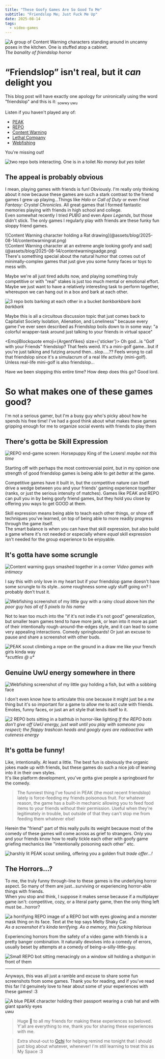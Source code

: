 ```yaml
---
title: "These Goofy Games Are So Good To Me"
subtitle: "Friendslop Me; Just Fuck Me Up"
date: 2025-08-14
tags:
  - video-games
---
```


![A group of Content Warning characters standing around in uncanny poses in the kitchen. One is stuffed atop a cabinet.](@assets/blog/2025-08-14/thisisart.png)
_The banality of friendslop horror_

# “Friendslop” isn't real, but it _can_ delight you

This blog post will have exactly one apology for unironically using the word "friendslop" and this is it: <sub>sowwy uwu</sub>

Listen if you haven't played any of:
- [PEAK](https://store.steampowered.com/app/3527290/PEAK/)
- [REPO](https://store.steampowered.com/app/3241660/REPO/)
- [Content Warning](https://store.steampowered.com/app/2881650/Content_Warning/)
- [Lethal Company](https://store.steampowered.com/app/1966720/Lethal_Company/)
- [Webfishing](https://store.steampowered.com/app/3146520/WEBFISHING/)

You're missing out!

![two repo bots interacting. One is in a toilet](@assets/blog/2025-08-14/girlhelptoilet.png)
_No money but yes toilet_

## The appeal is probably obvious

I mean, playing games with friends is fun! Obviously. I'm really only thinking about it now because these games are such a stark contrast to the friend games I grew up playing...Things like _Halo_ or _Call of Duty_ or even _Final Fantasy: Crystal Chronicles_. All great games that I formed fantastic memories playing with friends in high school and college.\
Even somewhat recently I tried _PUBG_ and even _Apex Legends_, but those didn't stick. The only games I regularly play with friends are these funky fun sloppy friend games.

<AccordionPhotoTemplate numImages={2} numCaptions={1}>
<div slot="image-1">
![Content Warning character holding a Rat drawing](@assets/blog/2025-08-14/contentwarningrat.png)
</div>

<div slot="image-2">
![Content Warning character at an extreme angle looking goofy and sad](@assets/blog/2025-08-14/contentwarningsadge.png)
</div>
<span slot="caption">There's something special about the natural humor that comes out of minimally-complex games that just give you some funny faces or toys to mess with.</span>
</AccordionPhotoTemplate>

Maybe we're all just tired adults now, and playing something truly competitive or with "real" stakes is just too much mental or emotional effort.\
Maybe we just want to have a relatively interesting task to perform together, whereupon we can hang out in a box and bark at each other.

![3 repo bots barking at each other in a bucket](@assets/blog/2025-08-14/barkbucket.png)
_barkbarkbark bark barkbark_

Maybe this is all a circuitous discussion topic that just comes back to Capitalist Society Isolation, Alienation, and Loneliness™ because every game I've ever seen described as Friendslop boils down to in some way: "a colorful wrapper-task around just talking to your friends in virtual space"

<EmojiBlockquote emoji={ArgentYikes} size={'sticker'}>
Oh god...is "Golf with your Friends" friendslop? That feels weird. It's a mini-golf game...but if you're just talking and futzing around then...slop.....?? Feels wrong to call that friendslop since it's a simulacrum of a real life activity (mini-golf). Unless real-life mini-golf is also friendslop...

Have we been slopping this entire time? How deep does this go? Good lord.
</EmojiBlockquote>

# So what makes one of these games good?

I'm not a serious gamer, but I'm a busy guy who's picky about how he spends his free time! I've had a good think about what makes these games gripping enough for me to organize social events with friends to play them <InlineArgentEmoji emoji="smile"/>

## There's gotta be Skill Expression

![REPO end-game screen: Horsepuppy King of the Losers!](@assets/blog/2025-08-14/horsepuppykingofthelosers.png)
_maybe not this time_

Starting off with perhaps the most controversial point, but in my opinion one strength of good friendslop games is being able to get _better_ at the game.

Competitive games have it built in, but the competitive nature can itself drive a wedge between you and your friends' gaming experience together (ranks, or just the serious intensity of matches). Games like PEAK and REPO can pull you in by being goofy friend games, but they hold you close by offering you ways to get GOOD at them.

Skill expression means being able to teach each other things, or show off techniques you've learned, on top of being able to more readily progress through the game itself.\
The smart balance is when you can have that skill expression, but also build a game where it's not needed or especially where _equal_ skill expression isn't needed for the group experience to be enjoyable.

## It's gotta have some scrungle

![Content warning guys smashed together in a corner](@assets/blog/2025-08-14/muah.png)
_Video games with intimacy <InlineArgentEmoji emoji="pleading"/>_

I say this with only love in my heart but if your friendslop game doesn't have some scrungle to its style...some roughness some _ugly_ stuff going on? I probably don't trust it.

![Webfishing screenshot of my little guy with a rainy cloud above him](@assets/blog/2025-08-14/raincloudregalwebfishing.png)
_the poor guy has all of 5 pixels to his name_

Not to lean too much into the "if it's not indie it's not good" generalization, but smaller team games tend to have more jank, or lean into it more as part of their intentionally rough-around-the-edges style, and it can lead to some very appealing interactions. Comedy springboards! Or just an excuse to pause and share a screenshot with other buds.

![PEAK scout climbing a rope on the ground in a draw me like your french girls kinda way](@assets/blog/2025-08-14/drawmelikeoneofyourfrenchropes.png)
_\*scuttles @ u\*_

## Genuine UwU energy somewhere in there

![Webfishing screenshot of my little guy holding a fish, but with a sobbing face](@assets/blog/2025-08-14/sadradiantregal_webfishing.png)

I don't even know how to articulate this one because it might just be a _me_ thing but it's so important for a game to allow me to act cute with friends.\
Emotes, funny faces, or just an art style that lends itself to it.

![2 REPO bots sitting in a bathtub in horror-like lighting](@assets/blog/2025-08-14/repobathtubbuds.JPG)
_If the REPO bots don't give off UwU energy, just wait until you play with someone you respect; the flappy trashcan heads and googly eyes are radioactive with cuteness energy_

## It's gotta be funny!

Like, intentionally. At least a little. The best fun is obviously the organic jokes made up with friends, but these games do such a nice job of leaning into it in their own styles.\
It's like platform development, you've gotta give people a springboard for the comedy.

> The funniest thing I've found in PEAK (the most recent friendslop) lately is force-feeding my friends poisonous fruit. For whatever reason, the game has a built-in mechanic allowing you to feed food items to your friends without their permission. Useful when they're legitimately in trouble, but outside of that they can't stop me from feeding them whatever else!

Herein the "friend" part of this really pulls its weight because most of the comedy of these games will come across as grief to strangers. Only you and your friends know how to really tickle each other with goofy game griefing mechanics like "intentionally poisoning each other" etc.

![harshly lit PEAK scout smiling, offering you a golden fruit](@assets/blog/2025-08-14/fruitoffering.jpg)
_trade offer...!_

## The Horrors...?

To me, the truly funny through-line to these games is the underlying horror aspect. So many of them are just...surviving or experiencing horror-able things with friends.\
When you stop and think, I suppose it makes sense because if a multiplayer game isn't: competitive, cozy, or a literal party game, then the only thing left must be...horror? <InlineArgentEmoji emoji="thinking"/>

![a horrifying REPO image of a REPO bot with eyes glowing and a monster mask thing on its face. Text at the top says Melty Shaky Car.](@assets/blog/2025-08-14/thehorrors.jpg)
_As a screenshot it's kinda terrifying. As a memory, this fucking hilarious_

Experiencing horrors from the safety of a video game with friends is a pretty banger combination. It naturally devolves into a comedy of errors, usually beset by attempts at a comedy of being-a-silly-little-guy.

![Small REPO bot sitting menacingly on a window sill holding a shotgun in front of them](@assets/blog/2025-08-14/baabaabuckshot.png)

---
Anyways, this was all just a ramble and excuse to share some fun screenshots from some games. Thank you for reading, and if you've read this far I'd genuinely love to hear about some of your experiences with these games! :3



![A blue PEAK character holding their passport wearing a crab hat and with giant sparkly eyes](@assets/blog/2025-08-14/crabUwU.png)
_uwu_

> Huge 💜 to all my friends for making these experiences so beloved. Y'all are everything to me, thank you for sharing these experiences with me.

> Extra shout-out to [Ochi](https://bsky.app/profile/ochimochi.bsky.social) for helping remind me tonight that I should just blog about whatever, whenever! I'm still learning to treat this as My Space :3